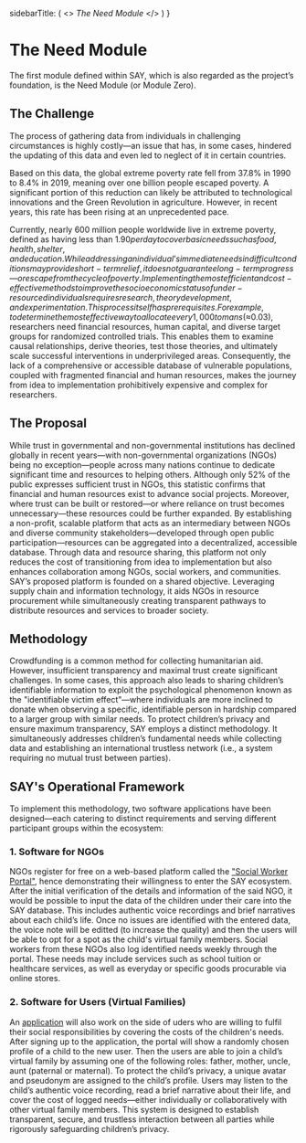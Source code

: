 
  sidebarTitle: (
    <>
      <i>The Need</i>&nbsp;<i>Module</i>
    </>
  )
}

<div style={{direction: 'ltr', textAlign: 'justify'}}>


# The Need Module
The first module defined within SAY, which is also regarded as the project’s foundation, is the Need Module (or Module Zero).

## The Challenge
The process of gathering data from individuals in challenging circumstances is highly costly—an issue that has, in some cases, hindered the updating of this data and even led to neglect of it in certain countries.

Based on this data, the global extreme poverty rate fell from 37.8% in 1990 to 8.4% in 2019, meaning over one billion people escaped poverty. A significant portion of this reduction can likely be attributed to technological innovations and the Green Revolution in agriculture. However, in recent years, this rate has been rising at an unprecedented pace.

Currently, nearly 600 million people worldwide live in extreme poverty, defined as having less than $1.90 per day to cover basic needs such as food, health, shelter, and education.
While addressing an individual’s immediate needs in difficult conditions may provide short-term relief, it does not guarantee long-term progress—or escape from the cycle of poverty. Implementing the most efficient and cost-effective methods to improve the socioeconomic status of under-resourced individuals requires research, theory development, and experimentation. This process itself has prerequisites. For example, to determine the most effective way to allocate every 1,000 tomans (≈$0.03), researchers need financial resources, human capital, and diverse target groups for randomized controlled trials. This enables them to examine causal relationships, derive theories, test those theories, and ultimately scale successful interventions in underprivileged areas.
Consequently, the lack of a comprehensive or accessible database of vulnerable populations, coupled with fragmented financial and human resources, makes the journey from idea to implementation prohibitively expensive and complex for researchers.

## The Proposal
While trust in governmental and non-governmental institutions has declined globally in recent years—with non-governmental organizations (NGOs) being no exception—people across many nations continue to dedicate significant time and resources to helping others. Although only 52% of the public expresses sufficient trust in NGOs, this statistic confirms that financial and human resources exist to advance social projects. Moreover, where trust can be built or restored—or where reliance on trust becomes unnecessary—these resources could be further expanded.
By establishing a non-profit, scalable platform that acts as an intermediary between NGOs and diverse community stakeholders—developed through open public participation—resources can be aggregated into a decentralized, accessible database. Through data and resource sharing, this platform not only reduces the cost of transitioning from idea to implementation but also enhances collaboration among NGOs, social workers, and communities.
SAY’s proposed platform is founded on a shared objective. Leveraging supply chain and information technology, it aids NGOs in resource procurement while simultaneously creating transparent pathways to distribute resources and services to broader society.

## Methodology
Crowdfunding is a common method for collecting humanitarian aid. However, insufficient transparency and maximal trust create significant challenges. In some cases, this approach also leads to sharing children’s identifiable information to exploit the psychological phenomenon known as the "identifiable victim effect"—where individuals are more inclined to donate when observing a specific, identifiable person in hardship compared to a larger group with similar needs.
To protect children’s privacy and ensure maximum transparency, SAY employs a distinct methodology. It simultaneously addresses children’s fundamental needs while collecting data and establishing an international trustless network (i.e., a system requiring no mutual trust between parties).

## SAY's Operational Framework
To implement this methodology, two software applications have been designed—each catering to distinct requirements and serving different participant groups within the ecosystem:

### 1.	Software for NGOs
NGOs register for free on a web-based platform called the ["Social Worker Portal"](https://panel.saydao.org/#/auth/login), hence demonstrating their willingness to enter the SAY ecosystem. After the initial verification of the details and information of the said NGO, it would be possible to input the data of the children under their care into the SAY database. This includes authentic voice recordings and brief narratives about each child’s life. Once no issues are identified with the entered data, the voice note will be editted (to increase the quality) and then the users will be able to opt for a spot as the child's virtual family members. 
Social workers from these NGOs also log identified needs weekly through the portal. These needs may include services such as school tuition or healthcare services, as well as everyday or specific goods procurable via online stores.
### 2.	Software for Users (Virtual Families)
An [application](https://dapp.saydao.org/auth/intro) will also work on the side of uders who are willing to fulfil their social responsibilities by covering the costs of the children's needs. After signing up to the application, the portal will show a randomly chosen profile of a child to the new user.  Then the users are able to join a child’s virtual family by assuming one of the following roles: father, mother, uncle, aunt (paternal or maternal). 
To protect the child’s privacy, a unique avatar and pseudonym are assigned to the child’s profile. Users may listen to the child’s authentic voice recording, read a brief narrative about their life, and cover the cost of logged needs—either individually or collaboratively with other virtual family members.
This system is designed to establish transparent, secure, and trustless interaction between all parties while rigorously safeguarding children’s privacy.

</div>

